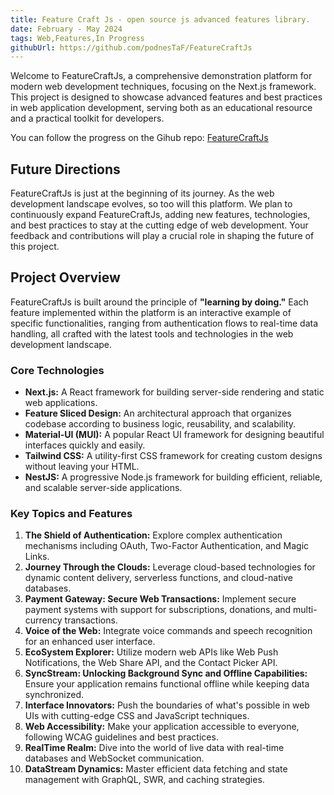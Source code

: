 ```yaml
---
title: Feature Craft Js - open source js advanced features library.
date: February - May 2024
tags: Web,Features,In Progress
githubUrl: https://github.com/podnesTaF/FeatureCraftJs
---
```


<MdxImage
  src="https://storage.googleapis.com/abe_cloud_storage/website%2Ffcjs.png"
  width={500}
  height={300}
  className="mx-auto mt-5 mb-4"
/>

Welcome to FeatureCraftJs, a comprehensive demonstration platform for modern web development techniques, focusing on the Next.js framework. This project is designed to showcase advanced features and best practices in web application development, serving both as an educational resource and a practical toolkit for developers.

<Callout>

You can follow the progress on the
Gihub repo: [FeatureCraftJs](https://github.com/podnesTaF?tab=repositories)

</Callout>

## Future Directions

FeatureCraftJs is just at the beginning of its journey. As the web development landscape evolves, so too will this platform. We plan to continuously expand FeatureCraftJs, adding new features, technologies, and best practices to stay at the cutting edge of web development. Your feedback and contributions will play a crucial role in shaping the future of this project.

## Project Overview

FeatureCraftJs is built around the principle of **"learning by doing."** Each feature implemented within the platform is an interactive example of specific functionalities, ranging from authentication flows to real-time data handling, all crafted with the latest tools and technologies in the web development landscape.

### Core Technologies

- **Next.js:** A React framework for building server-side rendering and static web applications.
- **Feature Sliced Design:** An architectural approach that organizes codebase according to business logic, reusability, and scalability.
- **Material-UI (MUI):** A popular React UI framework for designing beautiful interfaces quickly and easily.
- **Tailwind CSS:** A utility-first CSS framework for creating custom designs without leaving your HTML.
- **NestJS:** A progressive Node.js framework for building efficient, reliable, and scalable server-side applications.

### Key Topics and Features

1. **The Shield of Authentication:** Explore complex authentication mechanisms including OAuth, Two-Factor Authentication, and Magic Links.
2. **Journey Through the Clouds:** Leverage cloud-based technologies for dynamic content delivery, serverless functions, and cloud-native databases.
3. **Payment Gateway: Secure Web Transactions:** Implement secure payment systems with support for subscriptions, donations, and multi-currency transactions.
4. **Voice of the Web:** Integrate voice commands and speech recognition for an enhanced user interface.
5. **EcoSystem Explorer:** Utilize modern web APIs like Web Push Notifications, the Web Share API, and the Contact Picker API.
6. **SyncStream: Unlocking Background Sync and Offline Capabilities:** Ensure your application remains functional offline while keeping data synchronized.
7. **Interface Innovators:** Push the boundaries of what's possible in web UIs with cutting-edge CSS and JavaScript techniques.
8. **Web Accessibility:** Make your application accessible to everyone, following WCAG guidelines and best practices.
9. **RealTime Realm:** Dive into the world of live data with real-time databases and WebSocket communication.
10. **DataStream Dynamics:** Master efficient data fetching and state management with GraphQL, SWR, and caching strategies.
